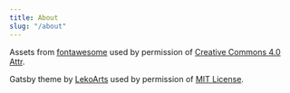 ---
title: About
slug: "/about"
---
Assets from [fontawesome](https://fontawesome.com/license/free) used by permission of [Creative Commons 4.0 Attr](https://creativecommons.org/licenses/by/4.0/).

Gatsby theme by [LekoArts](https://github.com/LekoArts) used by permission of [MIT License](https://github.com/LekoArts/gatsby-themes/blob/master/LICENSE).